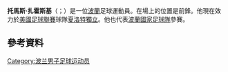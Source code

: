 {{blpunsourced|time=2015-06-03T02:09:00+00:00}}
{{expand|time=2015-06-03T02:09:00+00:00}}
'''托馬斯·扎霍斯基'''（{{lang-pl|Tomasz Zahorski}}；{{bd|1984年|11月22日}}）是一位[[波蘭|波蘭]]足球運動員。在場上的位置是前鋒。他現在效力於[[美國足球聯賽|美國足球聯賽]]球隊[[夏洛特獨立|夏洛特獨立]]。他也代表[[波蘭國家足球隊|波蘭國家足球隊]]參賽。
==參考資料==
{{Reflist}}
{{2008年歐洲足球錦標賽波蘭參賽名單}}

{{DEFAULTSORT: Zahorski, Tomasz}}
[[Category:波兰男子足球运动员|Category:波兰男子足球运动员]]